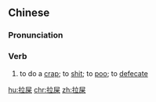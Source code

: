 ==Chinese==
{{zh-forms}}

===Pronunciation===
{{zh-pron
|m=lāshǐ
|c=laai1-6 si2
|cat=v
}}

===Verb===
{{zh-verb}}

# to do a [[crap]]; to [[shit]]; to [[poo]]; to [[defecate]]

[[hu:拉屎]]
[[chr:拉屎]]
[[zh:拉屎]]
